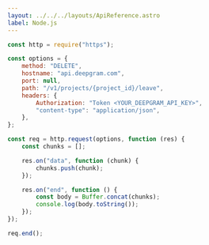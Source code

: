 ---
layout: ../../../layouts/ApiReference.astro
label: Node.js
---

```js
const http = require("https");

const options = {
	method: "DELETE",
	hostname: "api.deepgram.com",
	port: null,
	path: "/v1/projects/{project_id}/leave",
	headers: {
		Authorization: "Token <YOUR_DEEPGRAM_API_KEY>",
		"content-type": "application/json",
	},
};

const req = http.request(options, function (res) {
	const chunks = [];

	res.on("data", function (chunk) {
		chunks.push(chunk);
	});

	res.on("end", function () {
		const body = Buffer.concat(chunks);
		console.log(body.toString());
	});
});

req.end();
```

